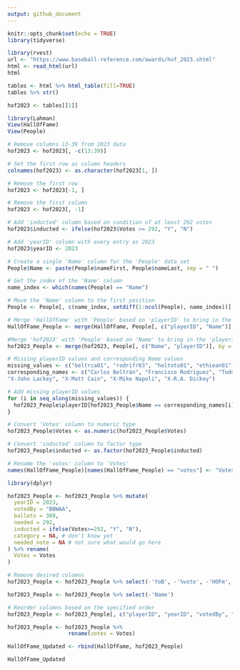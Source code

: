 ```yaml
---
output: github_document
---
```


<!-- README.md is generated from README.Rmd. Please edit the README.Rmd file -->

```r
knitr::opts_chunk$set(echo = TRUE)
library(tidyverse)

library(rvest)
url <- "https://www.baseball-reference.com/awards/hof_2023.shtml"
html <- read_html(url)
html

tables <- html %>% html_table(fill=TRUE)
tables %>% str()

hof2023 <- tables[[1]]

library(Lahman)
View(HallOfFame)
View(People)
```

```r
# Remove columns 13-39 from 2023 data
hof2023 <- hof2023[, -c(13:39)]

# Set the first row as column headers
colnames(hof2023) <- as.character(hof2023[1, ])

# Remove the first row
hof2023 <- hof2023[-1, ]

# Remove the first column
hof2023 <- hof2023[, -1]

# Add 'inducted' column based on condition of at least 292 votes
hof2023$inducted <- ifelse(hof2023$Votes >= 292, "Y", "N")

# Add 'yearID' column with every entry as 2023
hof2023$yearID <- 2023

# Create a single 'Name' column for the 'People' data set
People$Name <- paste(People$nameFirst, People$nameLast, sep = " ")

# Get the index of the 'Name' column
name_index <- which(names(People) == "Name")

# Move the 'Name' column to the first position
People <- People[, c(name_index, setdiff(1:ncol(People), name_index))]

```

```r
# Merge 'HallOfFame' with 'People' based on 'playerID' to bring in the 'Name' column
HallOfFame_People <- merge(HallOfFame, People[, c("playerID", "Name")], by = "playerID", all.x = TRUE)

#Merge 'hof2023' with 'People' based on 'Name' to bring in the 'playerID' column
hof2023_People <- merge(hof2023, People[, c("Name", "playerID")], by = "Name", all.x = TRUE)

# Missing playerID values and corresponding Name values
missing_values <- c("beltrca01", "rodrifr03", "heltoto01", "ethiean01", "arroybr01", "streehu01", "hardyjj01", "ellsbja01", "werthja01", "kentje01", "weaveje02", "peraljh01", "lackejo01", "cainma01", "napolmi01", "dickera01")
corresponding_names <- c("Carlos Beltrán", "Francisco Rodríguez", "Todd Helton HOF", "X-Andre Ethier", "X-Bronson Arroyo", "X-Huston Street", "X-J.J. Hardy", "X-Jacoby Ellsbury", "X-Jayson Werth", "X-Jeff Kent", "X-Jered Weaver", "X-Jhonny Peralta", 
"X-John Lackey", "X-Matt Cain", "X-Mike Napoli", "X-R.A. Dickey")

# Add missing playerID values
for (i in seq_along(missing_values)) {
  hof2023_People$playerID[hof2023_People$Name == corresponding_names[i]] <- missing_values[i]
}

```

```r
# Convert 'Votes' column to numeric type
hof2023_People$Votes <- as.numeric(hof2023_People$Votes)

# Convert 'inducted' column to factor type
hof2023_People$inducted <- as.factor(hof2023_People$inducted)

# Rename the 'votes' column to 'Votes'
names(HallOfFame_People)[names(HallOfFame_People) == "votes"] <- "Votes"


```

```r
library(dplyr)

hof2023_People <- hof2023_People %>% mutate(
  yearID = 2023,
  votedBy = "BBWAA",
  ballots = 389,
  needed = 292,
  inducted = ifelse(Votes>=292, "Y", "N"),
  category = NA, # don't know yet
  needed_note = NA # not sure what would go here
) %>% rename(
  Votes = Votes
)
```

```r
# Remove desired columns
hof2023_People <- hof2023_People %>% select(-'YoB', -'%vote', -'HOFm', -'HOFs', -'Yrs', -'WAR', -'WAR7', -'JAWS', -'Jpos')

hof2023_People <- hof2023_People %>% select(-'Name')

# Reorder columns based on the specified order
hof2023_People <- hof2023_People[, c("playerID", "yearID", "votedBy", "ballots", "needed", "Votes", "inducted", "category", "needed_note")]

hof2023_People <- hof2023_People %>%
                   rename(votes = Votes)
```

```r
HallOfFame_Updated <- rbind(HallOfFame, hof2023_People)

HallOfFame_Updated
```

